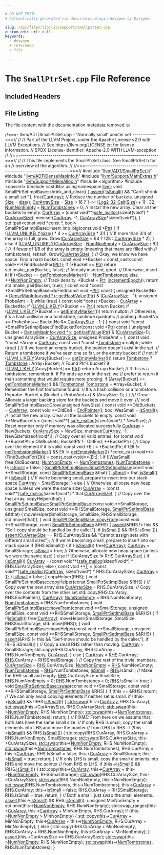 ```yaml
---

# DO NOT EDIT!
# Automatically generated via docusaurus-plugin-doxygen by Doxygen.

slug: /api/files/lib/lib/support/smallptrset-cpp
custom_edit_url: null
keywords:
  - doxygen
  - reference
  - file

---
```





# The `SmallPtrSet.cpp` File Reference

<DoxygenPage pluginConfig={pluginConfig}>



## Included Headers

<IncludesList>
<IncludesListItem
  filePath="llvm/ADT/SmallPtrSet.h"
  permalink="/docs/api/files/include/include/llvm/include/llvm/adt/smallptrset-h"
  isLocal="true" />
<IncludesListItem
  filePath="llvm/ADT/DenseMapInfo.h"
  permalink="/docs/api/files/include/include/llvm/include/llvm/adt/densemapinfo-h"
  isLocal="true" />
<IncludesListItem
  filePath="llvm/Support/MathExtras.h"
  permalink="/docs/api/files/include/include/llvm/include/llvm/support/mathextras-h"
  isLocal="true" />
<IncludesListItem
  filePath="llvm/Support/MemAlloc.h"
  permalink="/docs/api/files/include/include/llvm/include/llvm/support/memalloc-h"
  isLocal="true" />
<IncludesListItem
  filePath="algorithm"
  permalink=""
  isLocal="false" />
<IncludesListItem
  filePath="cassert"
  permalink=""
  isLocal="false" />
<IncludesListItem
  filePath="cstdlib"
  permalink=""
  isLocal="false" />
</IncludesList>


## File Listing

The file content with the documentation metadata removed is:

<ProgramListing>

<Link id="l00001" /><CodeLine lineNumber="1"><Highlight kind="comment">//===- llvm/ADT/SmallPtrSet.cpp - &#39;Normally small&#39; pointer set ------------===//</Highlight><Highlight kind="normal"></Highlight></CodeLine>
<Link id="l00002" /><CodeLine lineNumber="2"><Highlight kind="normal"></Highlight><Highlight kind="comment">//</Highlight><Highlight kind="normal"></Highlight></CodeLine>
<Link id="l00003" /><CodeLine lineNumber="3"><Highlight kind="normal"></Highlight><Highlight kind="comment">// Part of the LLVM Project, under the Apache License v2.0 with LLVM Exceptions.</Highlight><Highlight kind="normal"></Highlight></CodeLine>
<Link id="l00004" /><CodeLine lineNumber="4"><Highlight kind="normal"></Highlight><Highlight kind="comment">// See https://llvm.org/LICENSE.txt for license information.</Highlight><Highlight kind="normal"></Highlight></CodeLine>
<Link id="l00005" /><CodeLine lineNumber="5"><Highlight kind="normal"></Highlight><Highlight kind="comment">// SPDX-License-Identifier: Apache-2.0 WITH LLVM-exception</Highlight><Highlight kind="normal"></Highlight></CodeLine>
<Link id="l00006" /><CodeLine lineNumber="6"><Highlight kind="normal"></Highlight><Highlight kind="comment">//</Highlight><Highlight kind="normal"></Highlight></CodeLine>
<Link id="l00007" /><CodeLine lineNumber="7"><Highlight kind="normal"></Highlight><Highlight kind="comment">//===----------------------------------------------------------------------===//</Highlight><Highlight kind="normal"></Highlight></CodeLine>
<Link id="l00008" /><CodeLine lineNumber="8"><Highlight kind="normal"></Highlight><Highlight kind="comment">//</Highlight><Highlight kind="normal"></Highlight></CodeLine>
<Link id="l00009" /><CodeLine lineNumber="9"><Highlight kind="normal"></Highlight><Highlight kind="comment">// This file implements the SmallPtrSet class.  See SmallPtrSet.h for an</Highlight><Highlight kind="normal"></Highlight></CodeLine>
<Link id="l00010" /><CodeLine lineNumber="10"><Highlight kind="normal"></Highlight><Highlight kind="comment">// overview of the algorithm.</Highlight><Highlight kind="normal"></Highlight></CodeLine>
<Link id="l00011" /><CodeLine lineNumber="11"><Highlight kind="normal"></Highlight><Highlight kind="comment">//</Highlight><Highlight kind="normal"></Highlight></CodeLine>
<Link id="l00012" /><CodeLine lineNumber="12"><Highlight kind="normal"></Highlight><Highlight kind="comment">//===----------------------------------------------------------------------===//</Highlight><Highlight kind="normal"></Highlight></CodeLine>
<Link id="l00013" /><CodeLine lineNumber="13"><Highlight kind="normal"></Highlight></CodeLine>
<Link id="l00014" /><CodeLine lineNumber="14"><Highlight kind="normal"></Highlight><Highlight kind="preprocessor">#include &quot;<a href="/docs/api/files/include/include/llvm/include/llvm/adt/smallptrset-h">llvm/ADT/SmallPtrSet.h</a>&quot;</Highlight><Highlight kind="normal"></Highlight></CodeLine>
<Link id="l00015" /><CodeLine lineNumber="15"><Highlight kind="normal"></Highlight><Highlight kind="preprocessor">#include &quot;<a href="/docs/api/files/include/include/llvm/include/llvm/adt/densemapinfo-h">llvm/ADT/DenseMapInfo.h</a>&quot;</Highlight><Highlight kind="normal"></Highlight></CodeLine>
<Link id="l00016" /><CodeLine lineNumber="16"><Highlight kind="normal"></Highlight><Highlight kind="preprocessor">#include &quot;<a href="/docs/api/files/include/include/llvm/include/llvm/support/mathextras-h">llvm/Support/MathExtras.h</a>&quot;</Highlight><Highlight kind="normal"></Highlight></CodeLine>
<Link id="l00017" /><CodeLine lineNumber="17"><Highlight kind="normal"></Highlight><Highlight kind="preprocessor">#include &quot;<a href="/docs/api/files/include/include/llvm/include/llvm/support/memalloc-h">llvm/Support/MemAlloc.h</a>&quot;</Highlight><Highlight kind="normal"></Highlight></CodeLine>
<Link id="l00018" /><CodeLine lineNumber="18"><Highlight kind="normal"></Highlight><Highlight kind="preprocessor">#include &lt;algorithm&gt;</Highlight><Highlight kind="normal"></Highlight></CodeLine>
<Link id="l00019" /><CodeLine lineNumber="19"><Highlight kind="normal"></Highlight><Highlight kind="preprocessor">#include &lt;cassert&gt;</Highlight><Highlight kind="normal"></Highlight></CodeLine>
<Link id="l00020" /><CodeLine lineNumber="20"><Highlight kind="normal"></Highlight><Highlight kind="preprocessor">#include &lt;cstdlib&gt;</Highlight><Highlight kind="normal"></Highlight></CodeLine>
<Link id="l00021" /><CodeLine lineNumber="21"><Highlight kind="normal"></Highlight></CodeLine>
<Link id="l00022" /><CodeLine lineNumber="22"><Highlight kind="normal"></Highlight><Highlight kind="keyword">using namespace </Highlight><Highlight kind="normal"><a href="/docs/api/namespaces/llvm">llvm</a>;</Highlight></CodeLine>
<Link id="l00023" /><CodeLine lineNumber="23"><Highlight kind="normal"></Highlight></CodeLine>
<Link id="l00024" /><CodeLine lineNumber="24"><Highlight kind="normal"></Highlight><Highlight kind="keywordtype">void</Highlight><Highlight kind="normal"> SmallPtrSetImplBase::shrink&#95;and&#95;clear() &#123;</Highlight></CodeLine>
<Link id="l00025" /><CodeLine lineNumber="25"><Highlight kind="normal">  <a href="/docs/api/files/lib/lib/target/lib/target/amdgpu/silowercontrolflow-cpp/#a4868c5d81c5ccc98c47aeab6244346a0">assert</a>(!<a href="/docs/api/classes/llvm/smallptrsetimplbase/#a396c1256d759d4b6efb046f0daac6681">isSmall</a>() &amp;&amp; </Highlight><Highlight kind="stringliteral">&quot;Can&#39;t shrink a small set!&quot;</Highlight><Highlight kind="normal">);</Highlight></CodeLine>
<Link id="l00026" /><CodeLine lineNumber="26"><Highlight kind="normal">  free(<a href="/docs/api/classes/llvm/smallptrsetimplbase/#a43e0f9dd9c47e2486afab5adb2c7da2d">CurArray</a>);</Highlight></CodeLine>
<Link id="l00027" /><CodeLine lineNumber="27"><Highlight kind="normal"></Highlight></CodeLine>
<Link id="l00028" /><CodeLine lineNumber="28"><Highlight kind="normal">  </Highlight><Highlight kind="comment">// Reduce the number of buckets.</Highlight><Highlight kind="normal"></Highlight></CodeLine>
<Link id="l00029" /><CodeLine lineNumber="29"><Highlight kind="normal">  </Highlight><Highlight kind="keywordtype">unsigned</Highlight><Highlight kind="normal"> <a href="/docs/api/files/lib/lib/analysis/inlineorder-cpp/#a7ee6f0cb51c3b9056199e9a0001fe8c3a6f6cb72d544962fa333e2e34ce64f719">Size</a> = <a href="/docs/api/classes/llvm/smallptrsetimplbase/#a0e1c3175b0ac22fe3853651c28e1ecb8">size</a>();</Highlight></CodeLine>
<Link id="l00030" /><CodeLine lineNumber="30"><Highlight kind="normal">  <a href="/docs/api/classes/llvm/smallptrsetimplbase/#ab31ae9bbdfcfc42405d9fbf6e387809a">CurArraySize</a> = <a href="/docs/api/files/lib/lib/analysis/inlineorder-cpp/#a7ee6f0cb51c3b9056199e9a0001fe8c3a6f6cb72d544962fa333e2e34ce64f719">Size</a> &gt; 16 ? 1 &lt;&lt; (<a href="/docs/api/namespaces/llvm/#a058782b98991f0719657d9008d3df41b">Log2&#95;32&#95;Ceil</a>(<a href="/docs/api/files/lib/lib/analysis/inlineorder-cpp/#a7ee6f0cb51c3b9056199e9a0001fe8c3a6f6cb72d544962fa333e2e34ce64f719">Size</a>) + 1) : 32;</Highlight></CodeLine>
<Link id="l00031" /><CodeLine lineNumber="31"><Highlight kind="normal">  <a href="/docs/api/classes/llvm/smallptrsetimplbase/#a65b0f340170ee188ea926d0c87fc9782">NumNonEmpty</a> = <a href="/docs/api/classes/llvm/smallptrsetimplbase/#a23c031a76af4be5a065a291ac14b73b2">NumTombstones</a> = 0;</Highlight></CodeLine>
<Link id="l00032" /><CodeLine lineNumber="32"><Highlight kind="normal"></Highlight></CodeLine>
<Link id="l00033" /><CodeLine lineNumber="33"><Highlight kind="normal">  </Highlight><Highlight kind="comment">// Install the new array.  Clear all the buckets to empty.</Highlight><Highlight kind="normal"></Highlight></CodeLine>
<Link id="l00034" /><CodeLine lineNumber="34"><Highlight kind="normal">  <a href="/docs/api/classes/llvm/smallptrsetimplbase/#a43e0f9dd9c47e2486afab5adb2c7da2d">CurArray</a> = (</Highlight><Highlight kind="keyword">const</Highlight><Highlight kind="normal"> </Highlight><Highlight kind="keywordtype">void</Highlight><Highlight kind="normal">&#42;&#42;)<a href="/docs/api/namespaces/llvm/#a8bb931812d78f470d4ca775ac8b88e61">safe&#95;malloc</a>(</Highlight><Highlight kind="keyword">sizeof</Highlight><Highlight kind="normal">(</Highlight><Highlight kind="keywordtype">void</Highlight><Highlight kind="normal">&#42;) &#42; <a href="/docs/api/classes/llvm/smallptrsetimplbase/#ab31ae9bbdfcfc42405d9fbf6e387809a">CurArraySize</a>);</Highlight></CodeLine>
<Link id="l00035" /><CodeLine lineNumber="35"><Highlight kind="normal"></Highlight></CodeLine>
<Link id="l00036" /><CodeLine lineNumber="36"><Highlight kind="normal">  memset(<a href="/docs/api/classes/llvm/smallptrsetimplbase/#a43e0f9dd9c47e2486afab5adb2c7da2d">CurArray</a>, -1, <a href="/docs/api/classes/llvm/smallptrsetimplbase/#ab31ae9bbdfcfc42405d9fbf6e387809a">CurArraySize</a>&#42;</Highlight><Highlight kind="keyword">sizeof</Highlight><Highlight kind="normal">(</Highlight><Highlight kind="keywordtype">void</Highlight><Highlight kind="normal">&#42;));</Highlight></CodeLine>
<Link id="l00037" /><CodeLine lineNumber="37"><Highlight kind="normal">&#125;</Highlight></CodeLine>
<Link id="l00038" /><CodeLine lineNumber="38"><Highlight kind="normal"></Highlight></CodeLine>
<Link id="l00039" /><CodeLine lineNumber="39"><Highlight kind="normal">std::pair&lt;const void &#42;const &#42;, bool&gt;</Highlight></CodeLine>
<Link id="l00040" /><CodeLine lineNumber="40"><Highlight kind="normal">SmallPtrSetImplBase::insert&#95;imp&#95;big(</Highlight><Highlight kind="keyword">const</Highlight><Highlight kind="normal"> </Highlight><Highlight kind="keywordtype">void</Highlight><Highlight kind="normal"> &#42;<a href="/docs/api/files/lib/lib/analysis/targetlibraryinfo-cpp/#aca185e6d0e9f423dbb24440206454872a11dbf501abf829b3ab7049c2d3a8a053">Ptr</a>) &#123;</Highlight></CodeLine>
<Link id="l00041" /><CodeLine lineNumber="41"><Highlight kind="normal">  </Highlight><Highlight kind="keywordflow">if</Highlight><Highlight kind="normal"> (<a href="/docs/api/files/include/include/llvm/include/llvm/support/compiler-h/#a104cae72182bec0ab951e3faea6ce509">LLVM&#95;UNLIKELY</a>(<a href="/docs/api/classes/llvm/smallptrsetimplbase/#a0e1c3175b0ac22fe3853651c28e1ecb8">size</a>() &#42; 4 &gt;= <a href="/docs/api/classes/llvm/smallptrsetimplbase/#ab31ae9bbdfcfc42405d9fbf6e387809a">CurArraySize</a> &#42; 3)) &#123;</Highlight></CodeLine>
<Link id="l00042" /><CodeLine lineNumber="42"><Highlight kind="normal">    </Highlight><Highlight kind="comment">// If more than 3/4 of the array is full, grow.</Highlight><Highlight kind="normal"></Highlight></CodeLine>
<Link id="l00043" /><CodeLine lineNumber="43"><Highlight kind="normal">    Grow(<a href="/docs/api/classes/llvm/smallptrsetimplbase/#ab31ae9bbdfcfc42405d9fbf6e387809a">CurArraySize</a> &lt; 64 ? 128 : <a href="/docs/api/classes/llvm/smallptrsetimplbase/#ab31ae9bbdfcfc42405d9fbf6e387809a">CurArraySize</a> &#42; 2);</Highlight></CodeLine>
<Link id="l00044" /><CodeLine lineNumber="44"><Highlight kind="normal">  &#125; </Highlight><Highlight kind="keywordflow">else</Highlight><Highlight kind="normal"> </Highlight><Highlight kind="keywordflow">if</Highlight><Highlight kind="normal"> (<a href="/docs/api/files/include/include/llvm/include/llvm/support/compiler-h/#a104cae72182bec0ab951e3faea6ce509">LLVM&#95;UNLIKELY</a>(<a href="/docs/api/classes/llvm/smallptrsetimplbase/#ab31ae9bbdfcfc42405d9fbf6e387809a">CurArraySize</a> - <a href="/docs/api/classes/llvm/smallptrsetimplbase/#a65b0f340170ee188ea926d0c87fc9782">NumNonEmpty</a> &lt; <a href="/docs/api/classes/llvm/smallptrsetimplbase/#ab31ae9bbdfcfc42405d9fbf6e387809a">CurArraySize</a> / 8)) &#123;</Highlight></CodeLine>
<Link id="l00045" /><CodeLine lineNumber="45"><Highlight kind="normal">    </Highlight><Highlight kind="comment">// If fewer of 1/8 of the array is empty (meaning that many are filled with</Highlight><Highlight kind="normal"></Highlight></CodeLine>
<Link id="l00046" /><CodeLine lineNumber="46"><Highlight kind="normal">    </Highlight><Highlight kind="comment">// tombstones), rehash.</Highlight><Highlight kind="normal"></Highlight></CodeLine>
<Link id="l00047" /><CodeLine lineNumber="47"><Highlight kind="normal">    Grow(<a href="/docs/api/classes/llvm/smallptrsetimplbase/#ab31ae9bbdfcfc42405d9fbf6e387809a">CurArraySize</a>);</Highlight></CodeLine>
<Link id="l00048" /><CodeLine lineNumber="48"><Highlight kind="normal">  &#125;</Highlight></CodeLine>
<Link id="l00049" /><CodeLine lineNumber="49"><Highlight kind="normal"></Highlight></CodeLine>
<Link id="l00050" /><CodeLine lineNumber="50"><Highlight kind="normal">  </Highlight><Highlight kind="comment">// Okay, we know we have space.  Find a hash bucket.</Highlight><Highlight kind="normal"></Highlight></CodeLine>
<Link id="l00051" /><CodeLine lineNumber="51"><Highlight kind="normal">  </Highlight><Highlight kind="keyword">const</Highlight><Highlight kind="normal"> </Highlight><Highlight kind="keywordtype">void</Highlight><Highlight kind="normal"> &#42;&#42;Bucket = </Highlight><Highlight kind="keyword">const&#95;cast&lt;</Highlight><Highlight kind="keyword">const </Highlight><Highlight kind="keywordtype">void</Highlight><Highlight kind="normal">&#42;&#42;</Highlight><Highlight kind="keyword">&gt;</Highlight><Highlight kind="normal">(FindBucketFor(<a href="/docs/api/files/lib/lib/analysis/targetlibraryinfo-cpp/#aca185e6d0e9f423dbb24440206454872a11dbf501abf829b3ab7049c2d3a8a053">Ptr</a>));</Highlight></CodeLine>
<Link id="l00052" /><CodeLine lineNumber="52"><Highlight kind="normal">  </Highlight><Highlight kind="keywordflow">if</Highlight><Highlight kind="normal"> (&#42;Bucket == <a href="/docs/api/files/lib/lib/analysis/targetlibraryinfo-cpp/#aca185e6d0e9f423dbb24440206454872a11dbf501abf829b3ab7049c2d3a8a053">Ptr</a>)</Highlight></CodeLine>
<Link id="l00053" /><CodeLine lineNumber="53"><Highlight kind="normal">    </Highlight><Highlight kind="keywordflow">return</Highlight><Highlight kind="normal"> std::make&#95;pair(Bucket, </Highlight><Highlight kind="keyword">false</Highlight><Highlight kind="normal">); </Highlight><Highlight kind="comment">// Already inserted, good.</Highlight><Highlight kind="normal"></Highlight></CodeLine>
<Link id="l00054" /><CodeLine lineNumber="54"><Highlight kind="normal"></Highlight></CodeLine>
<Link id="l00055" /><CodeLine lineNumber="55"><Highlight kind="normal">  </Highlight><Highlight kind="comment">// Otherwise, insert it!</Highlight><Highlight kind="normal"></Highlight></CodeLine>
<Link id="l00056" /><CodeLine lineNumber="56"><Highlight kind="normal">  </Highlight><Highlight kind="keywordflow">if</Highlight><Highlight kind="normal"> (&#42;Bucket == <a href="/docs/api/classes/llvm/smallptrsetimplbase/#aedf627132cbe863a96f114a47812a3e5">getTombstoneMarker</a>())</Highlight></CodeLine>
<Link id="l00057" /><CodeLine lineNumber="57"><Highlight kind="normal">    --<a href="/docs/api/classes/llvm/smallptrsetimplbase/#a23c031a76af4be5a065a291ac14b73b2">NumTombstones</a>;</Highlight></CodeLine>
<Link id="l00058" /><CodeLine lineNumber="58"><Highlight kind="normal">  </Highlight><Highlight kind="keywordflow">else</Highlight><Highlight kind="normal"></Highlight></CodeLine>
<Link id="l00059" /><CodeLine lineNumber="59"><Highlight kind="normal">    ++<a href="/docs/api/classes/llvm/smallptrsetimplbase/#a65b0f340170ee188ea926d0c87fc9782">NumNonEmpty</a>; </Highlight><Highlight kind="comment">// Track density.</Highlight><Highlight kind="normal"></Highlight></CodeLine>
<Link id="l00060" /><CodeLine lineNumber="60"><Highlight kind="normal">  &#42;Bucket = <a href="/docs/api/files/lib/lib/analysis/targetlibraryinfo-cpp/#aca185e6d0e9f423dbb24440206454872a11dbf501abf829b3ab7049c2d3a8a053">Ptr</a>;</Highlight></CodeLine>
<Link id="l00061" /><CodeLine lineNumber="61"><Highlight kind="normal">  <a href="/docs/api/classes/llvm/debugepochbase/#a3306b71b16fedc2aeb793fec9bb9c30d">incrementEpoch</a>();</Highlight></CodeLine>
<Link id="l00062" /><CodeLine lineNumber="62"><Highlight kind="normal">  </Highlight><Highlight kind="keywordflow">return</Highlight><Highlight kind="normal"> std::make&#95;pair(Bucket, </Highlight><Highlight kind="keyword">true</Highlight><Highlight kind="normal">);</Highlight></CodeLine>
<Link id="l00063" /><CodeLine lineNumber="63"><Highlight kind="normal">&#125;</Highlight></CodeLine>
<Link id="l00064" /><CodeLine lineNumber="64"><Highlight kind="normal"></Highlight></CodeLine>
<Link id="l00065" /><CodeLine lineNumber="65"><Highlight kind="normal"></Highlight><Highlight kind="keyword">const</Highlight><Highlight kind="normal"> </Highlight><Highlight kind="keywordtype">void</Highlight><Highlight kind="normal"> &#42;</Highlight><Highlight kind="keyword">const</Highlight><Highlight kind="normal"> &#42;SmallPtrSetImplBase::doFind(</Highlight><Highlight kind="keyword">const</Highlight><Highlight kind="normal"> </Highlight><Highlight kind="keywordtype">void</Highlight><Highlight kind="normal"> &#42;<a href="/docs/api/files/lib/lib/analysis/targetlibraryinfo-cpp/#aca185e6d0e9f423dbb24440206454872a11dbf501abf829b3ab7049c2d3a8a053">Ptr</a>)</Highlight><Highlight kind="keyword"> const </Highlight><Highlight kind="normal">&#123;</Highlight></CodeLine>
<Link id="l00066" /><CodeLine lineNumber="66"><Highlight kind="normal">  </Highlight><Highlight kind="keywordtype">unsigned</Highlight><Highlight kind="normal"> BucketNo =</Highlight></CodeLine>
<Link id="l00067" /><CodeLine lineNumber="67"><Highlight kind="normal">      <a href="/docs/api/structs/anonymous-namespace-gvnsink-cpp-/densemapinfo/#a86544e5fd2336905e43348d2fd546094">DenseMapInfo&lt;void &#42;&gt;::getHashValue</a>(<a href="/docs/api/files/lib/lib/analysis/targetlibraryinfo-cpp/#aca185e6d0e9f423dbb24440206454872a11dbf501abf829b3ab7049c2d3a8a053">Ptr</a>) &amp; (<a href="/docs/api/classes/llvm/smallptrsetimplbase/#ab31ae9bbdfcfc42405d9fbf6e387809a">CurArraySize</a> - 1);</Highlight></CodeLine>
<Link id="l00068" /><CodeLine lineNumber="68"><Highlight kind="normal">  </Highlight><Highlight kind="keywordtype">unsigned</Highlight><Highlight kind="normal"> ProbeAmt = 1;</Highlight></CodeLine>
<Link id="l00069" /><CodeLine lineNumber="69"><Highlight kind="normal">  </Highlight><Highlight kind="keywordflow">while</Highlight><Highlight kind="normal"> (</Highlight><Highlight kind="keyword">true</Highlight><Highlight kind="normal">) &#123;</Highlight></CodeLine>
<Link id="l00070" /><CodeLine lineNumber="70"><Highlight kind="normal">    </Highlight><Highlight kind="keyword">const</Highlight><Highlight kind="normal"> </Highlight><Highlight kind="keywordtype">void</Highlight><Highlight kind="normal"> &#42;</Highlight><Highlight kind="keyword">const</Highlight><Highlight kind="normal"> &#42;Bucket = <a href="/docs/api/classes/llvm/smallptrsetimplbase/#a43e0f9dd9c47e2486afab5adb2c7da2d">CurArray</a> + BucketNo;</Highlight></CodeLine>
<Link id="l00071" /><CodeLine lineNumber="71" lineLink="/docs/api/classes/llvm/smallptrsetimpl/#a335082ad7e7cc1db7429db0bd172f65e"><Highlight kind="normal">    </Highlight><Highlight kind="keywordflow">if</Highlight><Highlight kind="normal"> (<a href="/docs/api/files/include/include/llvm/include/llvm/support/compiler-h/#ae5b35beb6f127e5f47269e9124b886fb">LLVM&#95;LIKELY</a>(&#42;Bucket == <a href="/docs/api/files/lib/lib/analysis/targetlibraryinfo-cpp/#aca185e6d0e9f423dbb24440206454872a11dbf501abf829b3ab7049c2d3a8a053">Ptr</a>))</Highlight></CodeLine>
<Link id="l00072" /><CodeLine lineNumber="72"><Highlight kind="normal">      </Highlight><Highlight kind="keywordflow">return</Highlight><Highlight kind="normal"> Bucket;</Highlight></CodeLine>
<Link id="l00073" /><CodeLine lineNumber="73" lineLink="/docs/api/classes/llvm/smallptrsetimpl/#ac796ee934899c90a56aa0f64c1264729"><Highlight kind="normal">    </Highlight><Highlight kind="keywordflow">if</Highlight><Highlight kind="normal"> (<a href="/docs/api/files/include/include/llvm/include/llvm/support/compiler-h/#ae5b35beb6f127e5f47269e9124b886fb">LLVM&#95;LIKELY</a>(&#42;Bucket == <a href="/docs/api/classes/llvm/smallptrsetimplbase/#ae4ada71d1c6574802fc0a9b1d90f1e87">getEmptyMarker</a>()))</Highlight></CodeLine>
<Link id="l00074" /><CodeLine lineNumber="74"><Highlight kind="normal">      </Highlight><Highlight kind="keywordflow">return</Highlight><Highlight kind="normal"> </Highlight><Highlight kind="keyword">nullptr</Highlight><Highlight kind="normal">;</Highlight></CodeLine>
<Link id="l00075" /><CodeLine lineNumber="75"><Highlight kind="normal"></Highlight></CodeLine>
<Link id="l00076" /><CodeLine lineNumber="76"><Highlight kind="normal">    </Highlight><Highlight kind="comment">// Otherwise, it&#39;s a hash collision or a tombstone, continue quadratic</Highlight><Highlight kind="normal"></Highlight></CodeLine>
<Link id="l00077" /><CodeLine lineNumber="77"><Highlight kind="normal">    </Highlight><Highlight kind="comment">// probing.</Highlight><Highlight kind="normal"></Highlight></CodeLine>
<Link id="l00078" /><CodeLine lineNumber="78"><Highlight kind="normal">    BucketNo += ProbeAmt++;</Highlight></CodeLine>
<Link id="l00079" /><CodeLine lineNumber="79"><Highlight kind="normal">    BucketNo &amp;= <a href="/docs/api/classes/llvm/smallptrsetimplbase/#ab31ae9bbdfcfc42405d9fbf6e387809a">CurArraySize</a> - 1;</Highlight></CodeLine>
<Link id="l00080" /><CodeLine lineNumber="80"><Highlight kind="normal">  &#125;</Highlight></CodeLine>
<Link id="l00081" /><CodeLine lineNumber="81"><Highlight kind="normal">&#125;</Highlight></CodeLine>
<Link id="l00082" /><CodeLine lineNumber="82"><Highlight kind="normal"></Highlight></CodeLine>
<Link id="l00083" /><CodeLine lineNumber="83"><Highlight kind="normal"></Highlight><Highlight kind="keyword">const</Highlight><Highlight kind="normal"> </Highlight><Highlight kind="keywordtype">void</Highlight><Highlight kind="normal"> &#42;</Highlight><Highlight kind="keyword">const</Highlight><Highlight kind="normal"> &#42;SmallPtrSetImplBase::FindBucketFor(</Highlight><Highlight kind="keyword">const</Highlight><Highlight kind="normal"> </Highlight><Highlight kind="keywordtype">void</Highlight><Highlight kind="normal"> &#42;<a href="/docs/api/files/lib/lib/analysis/targetlibraryinfo-cpp/#aca185e6d0e9f423dbb24440206454872a11dbf501abf829b3ab7049c2d3a8a053">Ptr</a>)</Highlight><Highlight kind="keyword"> const </Highlight><Highlight kind="normal">&#123;</Highlight></CodeLine>
<Link id="l00084" /><CodeLine lineNumber="84"><Highlight kind="normal">  </Highlight><Highlight kind="keywordtype">unsigned</Highlight><Highlight kind="normal"> Bucket = <a href="/docs/api/structs/anonymous-namespace-gvnsink-cpp-/densemapinfo/#a86544e5fd2336905e43348d2fd546094">DenseMapInfo&lt;void &#42;&gt;::getHashValue</a>(<a href="/docs/api/files/lib/lib/analysis/targetlibraryinfo-cpp/#aca185e6d0e9f423dbb24440206454872a11dbf501abf829b3ab7049c2d3a8a053">Ptr</a>) &amp; (<a href="/docs/api/classes/llvm/smallptrsetimplbase/#ab31ae9bbdfcfc42405d9fbf6e387809a">CurArraySize</a>-1);</Highlight></CodeLine>
<Link id="l00085" /><CodeLine lineNumber="85"><Highlight kind="normal">  </Highlight><Highlight kind="keywordtype">unsigned</Highlight><Highlight kind="normal"> ArraySize = <a href="/docs/api/classes/llvm/smallptrsetimplbase/#ab31ae9bbdfcfc42405d9fbf6e387809a">CurArraySize</a>;</Highlight></CodeLine>
<Link id="l00086" /><CodeLine lineNumber="86"><Highlight kind="normal">  </Highlight><Highlight kind="keywordtype">unsigned</Highlight><Highlight kind="normal"> ProbeAmt = 1;</Highlight></CodeLine>
<Link id="l00087" /><CodeLine lineNumber="87"><Highlight kind="normal">  </Highlight><Highlight kind="keyword">const</Highlight><Highlight kind="normal"> </Highlight><Highlight kind="keywordtype">void</Highlight><Highlight kind="normal"> &#42;</Highlight><Highlight kind="keyword">const</Highlight><Highlight kind="normal"> &#42;Array = <a href="/docs/api/classes/llvm/smallptrsetimplbase/#a43e0f9dd9c47e2486afab5adb2c7da2d">CurArray</a>;</Highlight></CodeLine>
<Link id="l00088" /><CodeLine lineNumber="88"><Highlight kind="normal">  </Highlight><Highlight kind="keyword">const</Highlight><Highlight kind="normal"> </Highlight><Highlight kind="keywordtype">void</Highlight><Highlight kind="normal"> &#42;</Highlight><Highlight kind="keyword">const</Highlight><Highlight kind="normal"> &#42;<a href="/docs/api/files/lib/lib/debuginfo/lib/debuginfo/codeview/typehashing-cpp/#a58762abf82ba4b9f2f46d3b89070d6c1">Tombstone</a> = </Highlight><Highlight kind="keyword">nullptr</Highlight><Highlight kind="normal">;</Highlight></CodeLine>
<Link id="l00089" /><CodeLine lineNumber="89"><Highlight kind="normal">  </Highlight><Highlight kind="keywordflow">while</Highlight><Highlight kind="normal"> (</Highlight><Highlight kind="keyword">true</Highlight><Highlight kind="normal">) &#123;</Highlight></CodeLine>
<Link id="l00090" /><CodeLine lineNumber="90"><Highlight kind="normal">    </Highlight><Highlight kind="comment">// If we found an empty bucket, the pointer doesn&#39;t exist in the set.</Highlight><Highlight kind="normal"></Highlight></CodeLine>
<Link id="l00091" /><CodeLine lineNumber="91"><Highlight kind="normal">    </Highlight><Highlight kind="comment">// Return a tombstone if we&#39;ve seen one so far, or the empty bucket if</Highlight><Highlight kind="normal"></Highlight></CodeLine>
<Link id="l00092" /><CodeLine lineNumber="92"><Highlight kind="normal">    </Highlight><Highlight kind="comment">// not.</Highlight><Highlight kind="normal"></Highlight></CodeLine>
<Link id="l00093" /><CodeLine lineNumber="93"><Highlight kind="normal">    </Highlight><Highlight kind="keywordflow">if</Highlight><Highlight kind="normal"> (<a href="/docs/api/files/include/include/llvm/include/llvm/support/compiler-h/#ae5b35beb6f127e5f47269e9124b886fb">LLVM&#95;LIKELY</a>(Array&#91;Bucket&#93; == <a href="/docs/api/classes/llvm/smallptrsetimplbase/#ae4ada71d1c6574802fc0a9b1d90f1e87">getEmptyMarker</a>()))</Highlight></CodeLine>
<Link id="l00094" /><CodeLine lineNumber="94"><Highlight kind="normal">      </Highlight><Highlight kind="keywordflow">return</Highlight><Highlight kind="normal"> <a href="/docs/api/files/lib/lib/debuginfo/lib/debuginfo/codeview/typehashing-cpp/#a58762abf82ba4b9f2f46d3b89070d6c1">Tombstone</a> ? <a href="/docs/api/files/lib/lib/debuginfo/lib/debuginfo/codeview/typehashing-cpp/#a58762abf82ba4b9f2f46d3b89070d6c1">Tombstone</a> : Array+Bucket;</Highlight></CodeLine>
<Link id="l00095" /><CodeLine lineNumber="95"><Highlight kind="normal"></Highlight></CodeLine>
<Link id="l00096" /><CodeLine lineNumber="96"><Highlight kind="normal">    </Highlight><Highlight kind="comment">// Found Ptr&#39;s bucket?</Highlight><Highlight kind="normal"></Highlight></CodeLine>
<Link id="l00097" /><CodeLine lineNumber="97"><Highlight kind="normal">    </Highlight><Highlight kind="keywordflow">if</Highlight><Highlight kind="normal"> (<a href="/docs/api/files/include/include/llvm/include/llvm/support/compiler-h/#ae5b35beb6f127e5f47269e9124b886fb">LLVM&#95;LIKELY</a>(Array&#91;Bucket&#93; == <a href="/docs/api/files/lib/lib/analysis/targetlibraryinfo-cpp/#aca185e6d0e9f423dbb24440206454872a11dbf501abf829b3ab7049c2d3a8a053">Ptr</a>))</Highlight></CodeLine>
<Link id="l00098" /><CodeLine lineNumber="98"><Highlight kind="normal">      </Highlight><Highlight kind="keywordflow">return</Highlight><Highlight kind="normal"> Array+Bucket;</Highlight></CodeLine>
<Link id="l00099" /><CodeLine lineNumber="99"><Highlight kind="normal"></Highlight></CodeLine>
<Link id="l00100" /><CodeLine lineNumber="100"><Highlight kind="normal">    </Highlight><Highlight kind="comment">// If this is a tombstone, remember it.  If Ptr ends up not in the set, we</Highlight><Highlight kind="normal"></Highlight></CodeLine>
<Link id="l00101" /><CodeLine lineNumber="101"><Highlight kind="normal">    </Highlight><Highlight kind="comment">// prefer to return it than something that would require more probing.</Highlight><Highlight kind="normal"></Highlight></CodeLine>
<Link id="l00102" /><CodeLine lineNumber="102"><Highlight kind="normal">    </Highlight><Highlight kind="keywordflow">if</Highlight><Highlight kind="normal"> (Array&#91;Bucket&#93; == <a href="/docs/api/classes/llvm/smallptrsetimplbase/#aedf627132cbe863a96f114a47812a3e5">getTombstoneMarker</a>() &amp;&amp; !<a href="/docs/api/files/lib/lib/debuginfo/lib/debuginfo/codeview/typehashing-cpp/#a58762abf82ba4b9f2f46d3b89070d6c1">Tombstone</a>)</Highlight></CodeLine>
<Link id="l00103" /><CodeLine lineNumber="103"><Highlight kind="normal">      <a href="/docs/api/files/lib/lib/debuginfo/lib/debuginfo/codeview/typehashing-cpp/#a58762abf82ba4b9f2f46d3b89070d6c1">Tombstone</a> = Array+Bucket;  </Highlight><Highlight kind="comment">// Remember the first tombstone found.</Highlight><Highlight kind="normal"></Highlight></CodeLine>
<Link id="l00104" /><CodeLine lineNumber="104"><Highlight kind="normal"></Highlight></CodeLine>
<Link id="l00105" /><CodeLine lineNumber="105"><Highlight kind="normal">    </Highlight><Highlight kind="comment">// It&#39;s a hash collision or a tombstone. Reprobe.</Highlight><Highlight kind="normal"></Highlight></CodeLine>
<Link id="l00106" /><CodeLine lineNumber="106"><Highlight kind="normal">    Bucket = (Bucket + ProbeAmt++) &amp; (ArraySize-1);</Highlight></CodeLine>
<Link id="l00107" /><CodeLine lineNumber="107"><Highlight kind="normal">  &#125;</Highlight></CodeLine>
<Link id="l00108" /><CodeLine lineNumber="108"><Highlight kind="normal">&#125;</Highlight></CodeLine>
<Link id="l00109" /><CodeLine lineNumber="109"><Highlight kind="normal"></Highlight><Highlight kind="comment"></Highlight></CodeLine>
<Link id="l00110" /><CodeLine lineNumber="110"><Highlight kind="comment">/// Grow - Allocate a larger backing store for the buckets and move it over.</Highlight></CodeLine>
<Link id="l00111" /><CodeLine lineNumber="111"><Highlight kind="comment">///</Highlight><Highlight kind="normal"></Highlight></CodeLine>
<Link id="l00112" /><CodeLine lineNumber="112"><Highlight kind="normal"></Highlight><Highlight kind="keywordtype">void</Highlight><Highlight kind="normal"> SmallPtrSetImplBase::Grow(</Highlight><Highlight kind="keywordtype">unsigned</Highlight><Highlight kind="normal"> NewSize) &#123;</Highlight></CodeLine>
<Link id="l00113" /><CodeLine lineNumber="113"><Highlight kind="normal">  </Highlight><Highlight kind="keyword">const</Highlight><Highlight kind="normal"> </Highlight><Highlight kind="keywordtype">void</Highlight><Highlight kind="normal"> &#42;&#42;OldBuckets = <a href="/docs/api/classes/llvm/smallptrsetimplbase/#a43e0f9dd9c47e2486afab5adb2c7da2d">CurArray</a>;</Highlight></CodeLine>
<Link id="l00114" /><CodeLine lineNumber="114"><Highlight kind="normal">  </Highlight><Highlight kind="keyword">const</Highlight><Highlight kind="normal"> </Highlight><Highlight kind="keywordtype">void</Highlight><Highlight kind="normal"> &#42;&#42;OldEnd = <a href="/docs/api/classes/llvm/smallptrsetimplbase/#abc22669a422dec520955f323bc1adfd7">EndPointer</a>();</Highlight></CodeLine>
<Link id="l00115" /><CodeLine lineNumber="115"><Highlight kind="normal">  </Highlight><Highlight kind="keywordtype">bool</Highlight><Highlight kind="normal"> WasSmall = <a href="/docs/api/classes/llvm/smallptrsetimplbase/#a396c1256d759d4b6efb046f0daac6681">isSmall</a>();</Highlight></CodeLine>
<Link id="l00116" /><CodeLine lineNumber="116"><Highlight kind="normal"></Highlight></CodeLine>
<Link id="l00117" /><CodeLine lineNumber="117"><Highlight kind="normal">  </Highlight><Highlight kind="comment">// Install the new array.  Clear all the buckets to empty.</Highlight><Highlight kind="normal"></Highlight></CodeLine>
<Link id="l00118" /><CodeLine lineNumber="118"><Highlight kind="normal">  </Highlight><Highlight kind="keyword">const</Highlight><Highlight kind="normal"> </Highlight><Highlight kind="keywordtype">void</Highlight><Highlight kind="normal"> &#42;&#42;NewBuckets = (</Highlight><Highlight kind="keyword">const</Highlight><Highlight kind="normal"> </Highlight><Highlight kind="keywordtype">void</Highlight><Highlight kind="normal">&#42;&#42;) <a href="/docs/api/namespaces/llvm/#a8bb931812d78f470d4ca775ac8b88e61">safe&#95;malloc</a>(</Highlight><Highlight kind="keyword">sizeof</Highlight><Highlight kind="normal">(</Highlight><Highlight kind="keywordtype">void</Highlight><Highlight kind="normal">&#42;) &#42; NewSize);</Highlight></CodeLine>
<Link id="l00119" /><CodeLine lineNumber="119"><Highlight kind="normal"></Highlight></CodeLine>
<Link id="l00120" /><CodeLine lineNumber="120"><Highlight kind="normal">  </Highlight><Highlight kind="comment">// Reset member only if memory was allocated successfully</Highlight><Highlight kind="normal"></Highlight></CodeLine>
<Link id="l00121" /><CodeLine lineNumber="121"><Highlight kind="normal">  <a href="/docs/api/classes/llvm/smallptrsetimplbase/#a43e0f9dd9c47e2486afab5adb2c7da2d">CurArray</a> = NewBuckets;</Highlight></CodeLine>
<Link id="l00122" /><CodeLine lineNumber="122"><Highlight kind="normal">  <a href="/docs/api/classes/llvm/smallptrsetimplbase/#ab31ae9bbdfcfc42405d9fbf6e387809a">CurArraySize</a> = NewSize;</Highlight></CodeLine>
<Link id="l00123" /><CodeLine lineNumber="123"><Highlight kind="normal">  memset(<a href="/docs/api/classes/llvm/smallptrsetimplbase/#a43e0f9dd9c47e2486afab5adb2c7da2d">CurArray</a>, -1, NewSize&#42;</Highlight><Highlight kind="keyword">sizeof</Highlight><Highlight kind="normal">(</Highlight><Highlight kind="keywordtype">void</Highlight><Highlight kind="normal">&#42;));</Highlight></CodeLine>
<Link id="l00124" /><CodeLine lineNumber="124"><Highlight kind="normal"></Highlight></CodeLine>
<Link id="l00125" /><CodeLine lineNumber="125"><Highlight kind="normal">  </Highlight><Highlight kind="comment">// Copy over all valid entries.</Highlight><Highlight kind="normal"></Highlight></CodeLine>
<Link id="l00126" /><CodeLine lineNumber="126"><Highlight kind="normal">  </Highlight><Highlight kind="keywordflow">for</Highlight><Highlight kind="normal"> (</Highlight><Highlight kind="keyword">const</Highlight><Highlight kind="normal"> </Highlight><Highlight kind="keywordtype">void</Highlight><Highlight kind="normal"> &#42;&#42;BucketPtr = OldBuckets; BucketPtr != OldEnd; ++BucketPtr) &#123;</Highlight></CodeLine>
<Link id="l00127" /><CodeLine lineNumber="127"><Highlight kind="normal">    </Highlight><Highlight kind="comment">// Copy over the element if it is valid.</Highlight><Highlight kind="normal"></Highlight></CodeLine>
<Link id="l00128" /><CodeLine lineNumber="128"><Highlight kind="normal">    </Highlight><Highlight kind="keyword">const</Highlight><Highlight kind="normal"> </Highlight><Highlight kind="keywordtype">void</Highlight><Highlight kind="normal"> &#42;Elt = &#42;BucketPtr;</Highlight></CodeLine>
<Link id="l00129" /><CodeLine lineNumber="129"><Highlight kind="normal">    </Highlight><Highlight kind="keywordflow">if</Highlight><Highlight kind="normal"> (Elt != <a href="/docs/api/classes/llvm/smallptrsetimplbase/#aedf627132cbe863a96f114a47812a3e5">getTombstoneMarker</a>() &amp;&amp; Elt != <a href="/docs/api/classes/llvm/smallptrsetimplbase/#ae4ada71d1c6574802fc0a9b1d90f1e87">getEmptyMarker</a>())</Highlight></CodeLine>
<Link id="l00130" /><CodeLine lineNumber="130"><Highlight kind="normal">      &#42;</Highlight><Highlight kind="keyword">const&#95;cast&lt;</Highlight><Highlight kind="keywordtype">void</Highlight><Highlight kind="normal">&#42;&#42;</Highlight><Highlight kind="keyword">&gt;</Highlight><Highlight kind="normal">(FindBucketFor(Elt)) = </Highlight><Highlight kind="keyword">const&#95;cast&lt;</Highlight><Highlight kind="keywordtype">void</Highlight><Highlight kind="normal">&#42;</Highlight><Highlight kind="keyword">&gt;</Highlight><Highlight kind="normal">(Elt);</Highlight></CodeLine>
<Link id="l00131" /><CodeLine lineNumber="131"><Highlight kind="normal">  &#125;</Highlight></CodeLine>
<Link id="l00132" /><CodeLine lineNumber="132"><Highlight kind="normal"></Highlight></CodeLine>
<Link id="l00133" /><CodeLine lineNumber="133"><Highlight kind="normal">  </Highlight><Highlight kind="keywordflow">if</Highlight><Highlight kind="normal"> (!WasSmall)</Highlight></CodeLine>
<Link id="l00134" /><CodeLine lineNumber="134"><Highlight kind="normal">    free(OldBuckets);</Highlight></CodeLine>
<Link id="l00135" /><CodeLine lineNumber="135"><Highlight kind="normal">  <a href="/docs/api/classes/llvm/smallptrsetimplbase/#a65b0f340170ee188ea926d0c87fc9782">NumNonEmpty</a> -= <a href="/docs/api/classes/llvm/smallptrsetimplbase/#a23c031a76af4be5a065a291ac14b73b2">NumTombstones</a>;</Highlight></CodeLine>
<Link id="l00136" /><CodeLine lineNumber="136"><Highlight kind="normal">  <a href="/docs/api/classes/llvm/smallptrsetimplbase/#a23c031a76af4be5a065a291ac14b73b2">NumTombstones</a> = 0;</Highlight></CodeLine>
<Link id="l00137" /><CodeLine lineNumber="137"><Highlight kind="normal">  <a href="/docs/api/classes/llvm/smallptrsetimplbase/#a4d7da4a7cf8bc2655b1642fc7a37e6f2">IsSmall</a> = </Highlight><Highlight kind="keyword">false</Highlight><Highlight kind="normal">;</Highlight></CodeLine>
<Link id="l00138" /><CodeLine lineNumber="138"><Highlight kind="normal">&#125;</Highlight></CodeLine>
<Link id="l00139" /><CodeLine lineNumber="139"><Highlight kind="normal"></Highlight></CodeLine>
<Link id="l00140" /><CodeLine lineNumber="140" lineLink="/docs/api/classes/llvm/smallptrsetimplbase/#a335082ad7e7cc1db7429db0bd172f65e"><Highlight kind="normal"><a href="/docs/api/classes/llvm/smallptrsetimplbase/#a335082ad7e7cc1db7429db0bd172f65e">SmallPtrSetImplBase::SmallPtrSetImplBase</a>(</Highlight><Highlight kind="keyword">const</Highlight><Highlight kind="normal"> </Highlight><Highlight kind="keywordtype">void</Highlight><Highlight kind="normal"> &#42;&#42;SmallStorage,</Highlight></CodeLine>
<Link id="l00141" /><CodeLine lineNumber="141"><Highlight kind="normal">                                         </Highlight><Highlight kind="keyword">const</Highlight><Highlight kind="normal"> <a href="/docs/api/classes/llvm/smallptrsetimplbase/#a335082ad7e7cc1db7429db0bd172f65e">SmallPtrSetImplBase</a> &amp;that) &#123;</Highlight></CodeLine>
<Link id="l00142" /><CodeLine lineNumber="142"><Highlight kind="normal">  <a href="/docs/api/classes/llvm/smallptrsetimplbase/#a4d7da4a7cf8bc2655b1642fc7a37e6f2">IsSmall</a> = that.<a href="/docs/api/classes/llvm/smallptrsetimplbase/#a396c1256d759d4b6efb046f0daac6681">isSmall</a>();</Highlight></CodeLine>
<Link id="l00143" /><CodeLine lineNumber="143"><Highlight kind="normal">  </Highlight><Highlight kind="keywordflow">if</Highlight><Highlight kind="normal"> (<a href="/docs/api/classes/llvm/smallptrsetimplbase/#a4d7da4a7cf8bc2655b1642fc7a37e6f2">IsSmall</a>) &#123;</Highlight></CodeLine>
<Link id="l00144" /><CodeLine lineNumber="144"><Highlight kind="normal">    </Highlight><Highlight kind="comment">// If we&#39;re becoming small, prepare to insert into our stack space</Highlight><Highlight kind="normal"></Highlight></CodeLine>
<Link id="l00145" /><CodeLine lineNumber="145"><Highlight kind="normal">    <a href="/docs/api/classes/llvm/smallptrsetimplbase/#a43e0f9dd9c47e2486afab5adb2c7da2d">CurArray</a> = SmallStorage;</Highlight></CodeLine>
<Link id="l00146" /><CodeLine lineNumber="146"><Highlight kind="normal">  &#125; </Highlight><Highlight kind="keywordflow">else</Highlight><Highlight kind="normal"> &#123;</Highlight></CodeLine>
<Link id="l00147" /><CodeLine lineNumber="147"><Highlight kind="normal">    </Highlight><Highlight kind="comment">// Otherwise, allocate new heap space (unless we were the same size)</Highlight><Highlight kind="normal"></Highlight></CodeLine>
<Link id="l00148" /><CodeLine lineNumber="148"><Highlight kind="normal">    <a href="/docs/api/classes/llvm/smallptrsetimplbase/#a43e0f9dd9c47e2486afab5adb2c7da2d">CurArray</a> = (</Highlight><Highlight kind="keyword">const</Highlight><Highlight kind="normal"> </Highlight><Highlight kind="keywordtype">void</Highlight><Highlight kind="normal">&#42;&#42;)<a href="/docs/api/namespaces/llvm/#a8bb931812d78f470d4ca775ac8b88e61">safe&#95;malloc</a>(</Highlight><Highlight kind="keyword">sizeof</Highlight><Highlight kind="normal">(</Highlight><Highlight kind="keywordtype">void</Highlight><Highlight kind="normal">&#42;) &#42; that.<a href="/docs/api/classes/llvm/smallptrsetimplbase/#ab31ae9bbdfcfc42405d9fbf6e387809a">CurArraySize</a>);</Highlight></CodeLine>
<Link id="l00149" /><CodeLine lineNumber="149"><Highlight kind="normal">  &#125;</Highlight></CodeLine>
<Link id="l00150" /><CodeLine lineNumber="150"><Highlight kind="normal"></Highlight></CodeLine>
<Link id="l00151" /><CodeLine lineNumber="151"><Highlight kind="normal">  </Highlight><Highlight kind="comment">// Copy over the that array.</Highlight><Highlight kind="normal"></Highlight></CodeLine>
<Link id="l00152" /><CodeLine lineNumber="152"><Highlight kind="normal">  copyHelper(that);</Highlight></CodeLine>
<Link id="l00153" /><CodeLine lineNumber="153"><Highlight kind="normal">&#125;</Highlight></CodeLine>
<Link id="l00154" /><CodeLine lineNumber="154"><Highlight kind="normal"></Highlight></CodeLine>
<Link id="l00155" /><CodeLine lineNumber="155" lineLink="/docs/api/classes/llvm/smallptrsetimplbase/#ac796ee934899c90a56aa0f64c1264729"><Highlight kind="normal"><a href="/docs/api/classes/llvm/smallptrsetimplbase/#a335082ad7e7cc1db7429db0bd172f65e">SmallPtrSetImplBase::SmallPtrSetImplBase</a>(</Highlight><Highlight kind="keyword">const</Highlight><Highlight kind="normal"> </Highlight><Highlight kind="keywordtype">void</Highlight><Highlight kind="normal"> &#42;&#42;SmallStorage,</Highlight></CodeLine>
<Link id="l00156" /><CodeLine lineNumber="156"><Highlight kind="normal">                                         </Highlight><Highlight kind="keywordtype">unsigned</Highlight><Highlight kind="normal"> SmallSize,</Highlight></CodeLine>
<Link id="l00157" /><CodeLine lineNumber="157"><Highlight kind="normal">                                         </Highlight><Highlight kind="keyword">const</Highlight><Highlight kind="normal"> </Highlight><Highlight kind="keywordtype">void</Highlight><Highlight kind="normal"> &#42;&#42;RHSSmallStorage,</Highlight></CodeLine>
<Link id="l00158" /><CodeLine lineNumber="158"><Highlight kind="normal">                                         <a href="/docs/api/classes/llvm/smallptrsetimplbase/#a335082ad7e7cc1db7429db0bd172f65e">SmallPtrSetImplBase</a> &amp;&amp;that) &#123;</Highlight></CodeLine>
<Link id="l00159" /><CodeLine lineNumber="159"><Highlight kind="normal">  moveHelper(SmallStorage, SmallSize, RHSSmallStorage, std::move(that));</Highlight></CodeLine>
<Link id="l00160" /><CodeLine lineNumber="160"><Highlight kind="normal">&#125;</Highlight></CodeLine>
<Link id="l00161" /><CodeLine lineNumber="161"><Highlight kind="normal"></Highlight></CodeLine>
<Link id="l00162" /><CodeLine lineNumber="162" lineLink="/docs/api/classes/llvm/smallptrsetimplbase/#a4db13c832e0d5af3985a76ddfdf359b1"><Highlight kind="normal"></Highlight><Highlight kind="keywordtype">void</Highlight><Highlight kind="normal"> <a href="/docs/api/classes/llvm/smallptrsetimplbase/#a4db13c832e0d5af3985a76ddfdf359b1">SmallPtrSetImplBase::copyFrom</a>(</Highlight><Highlight kind="keyword">const</Highlight><Highlight kind="normal"> </Highlight><Highlight kind="keywordtype">void</Highlight><Highlight kind="normal"> &#42;&#42;SmallStorage,</Highlight></CodeLine>
<Link id="l00163" /><CodeLine lineNumber="163"><Highlight kind="normal">                                   </Highlight><Highlight kind="keyword">const</Highlight><Highlight kind="normal"> <a href="/docs/api/classes/llvm/smallptrsetimplbase/#a335082ad7e7cc1db7429db0bd172f65e">SmallPtrSetImplBase</a> &amp;RHS) &#123;</Highlight></CodeLine>
<Link id="l00164" /><CodeLine lineNumber="164"><Highlight kind="normal">  <a href="/docs/api/files/lib/lib/target/lib/target/amdgpu/silowercontrolflow-cpp/#a4868c5d81c5ccc98c47aeab6244346a0">assert</a>(&amp;RHS != </Highlight><Highlight kind="keyword">this</Highlight><Highlight kind="normal"> &amp;&amp; </Highlight><Highlight kind="stringliteral">&quot;Self-copy should be handled by the caller.&quot;</Highlight><Highlight kind="normal">);</Highlight></CodeLine>
<Link id="l00165" /><CodeLine lineNumber="165"><Highlight kind="normal"></Highlight></CodeLine>
<Link id="l00166" /><CodeLine lineNumber="166"><Highlight kind="normal">  </Highlight><Highlight kind="keywordflow">if</Highlight><Highlight kind="normal"> (<a href="/docs/api/classes/llvm/smallptrsetimplbase/#a396c1256d759d4b6efb046f0daac6681">isSmall</a>() &amp;&amp; RHS.isSmall())</Highlight></CodeLine>
<Link id="l00167" /><CodeLine lineNumber="167"><Highlight kind="normal">    <a href="/docs/api/files/lib/lib/target/lib/target/amdgpu/silowercontrolflow-cpp/#a4868c5d81c5ccc98c47aeab6244346a0">assert</a>(<a href="/docs/api/classes/llvm/smallptrsetimplbase/#ab31ae9bbdfcfc42405d9fbf6e387809a">CurArraySize</a> == RHS.CurArraySize &amp;&amp;</Highlight></CodeLine>
<Link id="l00168" /><CodeLine lineNumber="168"><Highlight kind="normal">           </Highlight><Highlight kind="stringliteral">&quot;Cannot assign sets with different small sizes&quot;</Highlight><Highlight kind="normal">);</Highlight></CodeLine>
<Link id="l00169" /><CodeLine lineNumber="169"><Highlight kind="normal"></Highlight></CodeLine>
<Link id="l00170" /><CodeLine lineNumber="170"><Highlight kind="normal">  </Highlight><Highlight kind="comment">// If we&#39;re becoming small, prepare to insert into our stack space</Highlight><Highlight kind="normal"></Highlight></CodeLine>
<Link id="l00171" /><CodeLine lineNumber="171"><Highlight kind="normal">  </Highlight><Highlight kind="keywordflow">if</Highlight><Highlight kind="normal"> (RHS.isSmall()) &#123;</Highlight></CodeLine>
<Link id="l00172" /><CodeLine lineNumber="172"><Highlight kind="normal">    </Highlight><Highlight kind="keywordflow">if</Highlight><Highlight kind="normal"> (!<a href="/docs/api/classes/llvm/smallptrsetimplbase/#a396c1256d759d4b6efb046f0daac6681">isSmall</a>())</Highlight></CodeLine>
<Link id="l00173" /><CodeLine lineNumber="173"><Highlight kind="normal">      free(<a href="/docs/api/classes/llvm/smallptrsetimplbase/#a43e0f9dd9c47e2486afab5adb2c7da2d">CurArray</a>);</Highlight></CodeLine>
<Link id="l00174" /><CodeLine lineNumber="174"><Highlight kind="normal">    <a href="/docs/api/classes/llvm/smallptrsetimplbase/#a43e0f9dd9c47e2486afab5adb2c7da2d">CurArray</a> = SmallStorage;</Highlight></CodeLine>
<Link id="l00175" /><CodeLine lineNumber="175"><Highlight kind="normal">    <a href="/docs/api/classes/llvm/smallptrsetimplbase/#a4d7da4a7cf8bc2655b1642fc7a37e6f2">IsSmall</a> = </Highlight><Highlight kind="keyword">true</Highlight><Highlight kind="normal">;</Highlight></CodeLine>
<Link id="l00176" /><CodeLine lineNumber="176"><Highlight kind="normal">    </Highlight><Highlight kind="comment">// Otherwise, allocate new heap space (unless we were the same size)</Highlight><Highlight kind="normal"></Highlight></CodeLine>
<Link id="l00177" /><CodeLine lineNumber="177"><Highlight kind="normal">  &#125; </Highlight><Highlight kind="keywordflow">else</Highlight><Highlight kind="normal"> </Highlight><Highlight kind="keywordflow">if</Highlight><Highlight kind="normal"> (<a href="/docs/api/classes/llvm/smallptrsetimplbase/#ab31ae9bbdfcfc42405d9fbf6e387809a">CurArraySize</a> != RHS.CurArraySize) &#123;</Highlight></CodeLine>
<Link id="l00178" /><CodeLine lineNumber="178"><Highlight kind="normal">    </Highlight><Highlight kind="keywordflow">if</Highlight><Highlight kind="normal"> (<a href="/docs/api/classes/llvm/smallptrsetimplbase/#a396c1256d759d4b6efb046f0daac6681">isSmall</a>())</Highlight></CodeLine>
<Link id="l00179" /><CodeLine lineNumber="179"><Highlight kind="normal">      <a href="/docs/api/classes/llvm/smallptrsetimplbase/#a43e0f9dd9c47e2486afab5adb2c7da2d">CurArray</a> = (</Highlight><Highlight kind="keyword">const</Highlight><Highlight kind="normal"> </Highlight><Highlight kind="keywordtype">void</Highlight><Highlight kind="normal">&#42;&#42;)<a href="/docs/api/namespaces/llvm/#a8bb931812d78f470d4ca775ac8b88e61">safe&#95;malloc</a>(</Highlight><Highlight kind="keyword">sizeof</Highlight><Highlight kind="normal">(</Highlight><Highlight kind="keywordtype">void</Highlight><Highlight kind="normal">&#42;) &#42; RHS.CurArraySize);</Highlight></CodeLine>
<Link id="l00180" /><CodeLine lineNumber="180"><Highlight kind="normal">    </Highlight><Highlight kind="keywordflow">else</Highlight><Highlight kind="normal"> &#123;</Highlight></CodeLine>
<Link id="l00181" /><CodeLine lineNumber="181"><Highlight kind="normal">      </Highlight><Highlight kind="keyword">const</Highlight><Highlight kind="normal"> </Highlight><Highlight kind="keywordtype">void</Highlight><Highlight kind="normal"> &#42;&#42;<a href="/docs/api/files/lib/lib/target/lib/target/mips/mips16isellowering-cpp/#a0acb682b8260ab1c60b918599864e2e5">T</a> = (</Highlight><Highlight kind="keyword">const</Highlight><Highlight kind="normal"> </Highlight><Highlight kind="keywordtype">void</Highlight><Highlight kind="normal">&#42;&#42;)<a href="/docs/api/namespaces/llvm/#a9edff61a0e003a8bb37f5a12a8755cf2">safe&#95;realloc</a>(<a href="/docs/api/classes/llvm/smallptrsetimplbase/#a43e0f9dd9c47e2486afab5adb2c7da2d">CurArray</a>,</Highlight></CodeLine>
<Link id="l00182" /><CodeLine lineNumber="182"><Highlight kind="normal">                                             </Highlight><Highlight kind="keyword">sizeof</Highlight><Highlight kind="normal">(</Highlight><Highlight kind="keywordtype">void</Highlight><Highlight kind="normal">&#42;) &#42; RHS.CurArraySize);</Highlight></CodeLine>
<Link id="l00183" /><CodeLine lineNumber="183"><Highlight kind="normal">      <a href="/docs/api/classes/llvm/smallptrsetimplbase/#a43e0f9dd9c47e2486afab5adb2c7da2d">CurArray</a> = <a href="/docs/api/files/lib/lib/target/lib/target/mips/mips16isellowering-cpp/#a0acb682b8260ab1c60b918599864e2e5">T</a>;</Highlight></CodeLine>
<Link id="l00184" /><CodeLine lineNumber="184"><Highlight kind="normal">    &#125;</Highlight></CodeLine>
<Link id="l00185" /><CodeLine lineNumber="185"><Highlight kind="normal">    <a href="/docs/api/classes/llvm/smallptrsetimplbase/#a4d7da4a7cf8bc2655b1642fc7a37e6f2">IsSmall</a> = </Highlight><Highlight kind="keyword">false</Highlight><Highlight kind="normal">;</Highlight></CodeLine>
<Link id="l00186" /><CodeLine lineNumber="186"><Highlight kind="normal">  &#125;</Highlight></CodeLine>
<Link id="l00187" /><CodeLine lineNumber="187"><Highlight kind="normal"></Highlight></CodeLine>
<Link id="l00188" /><CodeLine lineNumber="188"><Highlight kind="normal">  copyHelper(RHS);</Highlight></CodeLine>
<Link id="l00189" /><CodeLine lineNumber="189"><Highlight kind="normal">&#125;</Highlight></CodeLine>
<Link id="l00190" /><CodeLine lineNumber="190"><Highlight kind="normal"></Highlight></CodeLine>
<Link id="l00191" /><CodeLine lineNumber="191"><Highlight kind="normal"></Highlight><Highlight kind="keywordtype">void</Highlight><Highlight kind="normal"> SmallPtrSetImplBase::copyHelper(</Highlight><Highlight kind="keyword">const</Highlight><Highlight kind="normal"> <a href="/docs/api/classes/llvm/smallptrsetimplbase">SmallPtrSetImplBase</a> &amp;RHS) &#123;</Highlight></CodeLine>
<Link id="l00192" /><CodeLine lineNumber="192"><Highlight kind="normal">  </Highlight><Highlight kind="comment">// Copy over the new array size</Highlight><Highlight kind="normal"></Highlight></CodeLine>
<Link id="l00193" /><CodeLine lineNumber="193"><Highlight kind="normal">  <a href="/docs/api/classes/llvm/smallptrsetimplbase/#ab31ae9bbdfcfc42405d9fbf6e387809a">CurArraySize</a> = RHS.CurArraySize;</Highlight></CodeLine>
<Link id="l00194" /><CodeLine lineNumber="194"><Highlight kind="normal"></Highlight></CodeLine>
<Link id="l00195" /><CodeLine lineNumber="195"><Highlight kind="normal">  </Highlight><Highlight kind="comment">// Copy over the contents from the other set</Highlight><Highlight kind="normal"></Highlight></CodeLine>
<Link id="l00196" /><CodeLine lineNumber="196"><Highlight kind="normal">  std::copy(RHS.CurArray, RHS.EndPointer(), <a href="/docs/api/classes/llvm/smallptrsetimplbase/#a43e0f9dd9c47e2486afab5adb2c7da2d">CurArray</a>);</Highlight></CodeLine>
<Link id="l00197" /><CodeLine lineNumber="197"><Highlight kind="normal"></Highlight></CodeLine>
<Link id="l00198" /><CodeLine lineNumber="198"><Highlight kind="normal">  <a href="/docs/api/classes/llvm/smallptrsetimplbase/#a65b0f340170ee188ea926d0c87fc9782">NumNonEmpty</a> = RHS.NumNonEmpty;</Highlight></CodeLine>
<Link id="l00199" /><CodeLine lineNumber="199"><Highlight kind="normal">  <a href="/docs/api/classes/llvm/smallptrsetimplbase/#a23c031a76af4be5a065a291ac14b73b2">NumTombstones</a> = RHS.NumTombstones;</Highlight></CodeLine>
<Link id="l00200" /><CodeLine lineNumber="200"><Highlight kind="normal">&#125;</Highlight></CodeLine>
<Link id="l00201" /><CodeLine lineNumber="201"><Highlight kind="normal"></Highlight></CodeLine>
<Link id="l00202" /><CodeLine lineNumber="202" lineLink="/docs/api/classes/llvm/smallptrsetimplbase/#a870cbff0e459c506400f121ec92af439"><Highlight kind="normal"></Highlight><Highlight kind="keywordtype">void</Highlight><Highlight kind="normal"> <a href="/docs/api/classes/llvm/smallptrsetimplbase/#a870cbff0e459c506400f121ec92af439">SmallPtrSetImplBase::moveFrom</a>(</Highlight><Highlight kind="keyword">const</Highlight><Highlight kind="normal"> </Highlight><Highlight kind="keywordtype">void</Highlight><Highlight kind="normal"> &#42;&#42;SmallStorage,</Highlight></CodeLine>
<Link id="l00203" /><CodeLine lineNumber="203"><Highlight kind="normal">                                   </Highlight><Highlight kind="keywordtype">unsigned</Highlight><Highlight kind="normal"> SmallSize,</Highlight></CodeLine>
<Link id="l00204" /><CodeLine lineNumber="204"><Highlight kind="normal">                                   </Highlight><Highlight kind="keyword">const</Highlight><Highlight kind="normal"> </Highlight><Highlight kind="keywordtype">void</Highlight><Highlight kind="normal"> &#42;&#42;RHSSmallStorage,</Highlight></CodeLine>
<Link id="l00205" /><CodeLine lineNumber="205"><Highlight kind="normal">                                   <a href="/docs/api/classes/llvm/smallptrsetimplbase/#a335082ad7e7cc1db7429db0bd172f65e">SmallPtrSetImplBase</a> &amp;&amp;RHS) &#123;</Highlight></CodeLine>
<Link id="l00206" /><CodeLine lineNumber="206"><Highlight kind="normal">  </Highlight><Highlight kind="keywordflow">if</Highlight><Highlight kind="normal"> (!<a href="/docs/api/classes/llvm/smallptrsetimplbase/#a396c1256d759d4b6efb046f0daac6681">isSmall</a>())</Highlight></CodeLine>
<Link id="l00207" /><CodeLine lineNumber="207"><Highlight kind="normal">    free(<a href="/docs/api/classes/llvm/smallptrsetimplbase/#a43e0f9dd9c47e2486afab5adb2c7da2d">CurArray</a>);</Highlight></CodeLine>
<Link id="l00208" /><CodeLine lineNumber="208"><Highlight kind="normal">  moveHelper(SmallStorage, SmallSize, RHSSmallStorage, std::move(RHS));</Highlight></CodeLine>
<Link id="l00209" /><CodeLine lineNumber="209"><Highlight kind="normal">&#125;</Highlight></CodeLine>
<Link id="l00210" /><CodeLine lineNumber="210"><Highlight kind="normal"></Highlight></CodeLine>
<Link id="l00211" /><CodeLine lineNumber="211"><Highlight kind="normal"></Highlight><Highlight kind="keywordtype">void</Highlight><Highlight kind="normal"> SmallPtrSetImplBase::moveHelper(</Highlight><Highlight kind="keyword">const</Highlight><Highlight kind="normal"> </Highlight><Highlight kind="keywordtype">void</Highlight><Highlight kind="normal"> &#42;&#42;SmallStorage,</Highlight></CodeLine>
<Link id="l00212" /><CodeLine lineNumber="212"><Highlight kind="normal">                                     </Highlight><Highlight kind="keywordtype">unsigned</Highlight><Highlight kind="normal"> SmallSize,</Highlight></CodeLine>
<Link id="l00213" /><CodeLine lineNumber="213"><Highlight kind="normal">                                     </Highlight><Highlight kind="keyword">const</Highlight><Highlight kind="normal"> </Highlight><Highlight kind="keywordtype">void</Highlight><Highlight kind="normal"> &#42;&#42;RHSSmallStorage,</Highlight></CodeLine>
<Link id="l00214" /><CodeLine lineNumber="214"><Highlight kind="normal">                                     <a href="/docs/api/classes/llvm/smallptrsetimplbase">SmallPtrSetImplBase</a> &amp;&amp;RHS) &#123;</Highlight></CodeLine>
<Link id="l00215" /><CodeLine lineNumber="215"><Highlight kind="normal">  <a href="/docs/api/files/lib/lib/target/lib/target/amdgpu/silowercontrolflow-cpp/#a4868c5d81c5ccc98c47aeab6244346a0">assert</a>(&amp;RHS != </Highlight><Highlight kind="keyword">this</Highlight><Highlight kind="normal"> &amp;&amp; </Highlight><Highlight kind="stringliteral">&quot;Self-move should be handled by the caller.&quot;</Highlight><Highlight kind="normal">);</Highlight></CodeLine>
<Link id="l00216" /><CodeLine lineNumber="216"><Highlight kind="normal"></Highlight></CodeLine>
<Link id="l00217" /><CodeLine lineNumber="217"><Highlight kind="normal">  </Highlight><Highlight kind="keywordflow">if</Highlight><Highlight kind="normal"> (RHS.isSmall()) &#123;</Highlight></CodeLine>
<Link id="l00218" /><CodeLine lineNumber="218"><Highlight kind="normal">    </Highlight><Highlight kind="comment">// Copy a small RHS rather than moving.</Highlight><Highlight kind="normal"></Highlight></CodeLine>
<Link id="l00219" /><CodeLine lineNumber="219"><Highlight kind="normal">    <a href="/docs/api/classes/llvm/smallptrsetimplbase/#a43e0f9dd9c47e2486afab5adb2c7da2d">CurArray</a> = SmallStorage;</Highlight></CodeLine>
<Link id="l00220" /><CodeLine lineNumber="220"><Highlight kind="normal">    std::copy(RHS.CurArray, RHS.CurArray + RHS.NumNonEmpty, <a href="/docs/api/classes/llvm/smallptrsetimplbase/#a43e0f9dd9c47e2486afab5adb2c7da2d">CurArray</a>);</Highlight></CodeLine>
<Link id="l00221" /><CodeLine lineNumber="221"><Highlight kind="normal">  &#125; </Highlight><Highlight kind="keywordflow">else</Highlight><Highlight kind="normal"> &#123;</Highlight></CodeLine>
<Link id="l00222" /><CodeLine lineNumber="222"><Highlight kind="normal">    <a href="/docs/api/classes/llvm/smallptrsetimplbase/#a43e0f9dd9c47e2486afab5adb2c7da2d">CurArray</a> = <a href="/docs/api/files/lib/lib/target/lib/target/x86/x86partialreduction-cpp/#a87b8bfbbe9d8f7146d7f20a5fb42efd0">RHS</a>.CurArray;</Highlight></CodeLine>
<Link id="l00223" /><CodeLine lineNumber="223"><Highlight kind="normal">    <a href="/docs/api/files/lib/lib/target/lib/target/x86/x86partialreduction-cpp/#a87b8bfbbe9d8f7146d7f20a5fb42efd0">RHS</a>.CurArray = RHSSmallStorage;</Highlight></CodeLine>
<Link id="l00224" /><CodeLine lineNumber="224"><Highlight kind="normal">  &#125;</Highlight></CodeLine>
<Link id="l00225" /><CodeLine lineNumber="225"><Highlight kind="normal"></Highlight></CodeLine>
<Link id="l00226" /><CodeLine lineNumber="226"><Highlight kind="normal">  </Highlight><Highlight kind="comment">// Copy the rest of the trivial members.</Highlight><Highlight kind="normal"></Highlight></CodeLine>
<Link id="l00227" /><CodeLine lineNumber="227"><Highlight kind="normal">  <a href="/docs/api/classes/llvm/smallptrsetimplbase/#ab31ae9bbdfcfc42405d9fbf6e387809a">CurArraySize</a> = <a href="/docs/api/files/lib/lib/target/lib/target/x86/x86partialreduction-cpp/#a87b8bfbbe9d8f7146d7f20a5fb42efd0">RHS</a>.CurArraySize;</Highlight></CodeLine>
<Link id="l00228" /><CodeLine lineNumber="228"><Highlight kind="normal">  <a href="/docs/api/classes/llvm/smallptrsetimplbase/#a65b0f340170ee188ea926d0c87fc9782">NumNonEmpty</a> = <a href="/docs/api/files/lib/lib/target/lib/target/x86/x86partialreduction-cpp/#a87b8bfbbe9d8f7146d7f20a5fb42efd0">RHS</a>.NumNonEmpty;</Highlight></CodeLine>
<Link id="l00229" /><CodeLine lineNumber="229"><Highlight kind="normal">  <a href="/docs/api/classes/llvm/smallptrsetimplbase/#a23c031a76af4be5a065a291ac14b73b2">NumTombstones</a> = <a href="/docs/api/files/lib/lib/target/lib/target/x86/x86partialreduction-cpp/#a87b8bfbbe9d8f7146d7f20a5fb42efd0">RHS</a>.NumTombstones;</Highlight></CodeLine>
<Link id="l00230" /><CodeLine lineNumber="230"><Highlight kind="normal">  <a href="/docs/api/classes/llvm/smallptrsetimplbase/#a4d7da4a7cf8bc2655b1642fc7a37e6f2">IsSmall</a> = <a href="/docs/api/files/lib/lib/target/lib/target/x86/x86partialreduction-cpp/#a87b8bfbbe9d8f7146d7f20a5fb42efd0">RHS</a>.IsSmall;</Highlight></CodeLine>
<Link id="l00231" /><CodeLine lineNumber="231"><Highlight kind="normal"></Highlight></CodeLine>
<Link id="l00232" /><CodeLine lineNumber="232"><Highlight kind="normal">  </Highlight><Highlight kind="comment">// Make the RHS small and empty.</Highlight><Highlight kind="normal"></Highlight></CodeLine>
<Link id="l00233" /><CodeLine lineNumber="233"><Highlight kind="normal">  <a href="/docs/api/files/lib/lib/target/lib/target/x86/x86partialreduction-cpp/#a87b8bfbbe9d8f7146d7f20a5fb42efd0">RHS</a>.CurArraySize = SmallSize;</Highlight></CodeLine>
<Link id="l00234" /><CodeLine lineNumber="234"><Highlight kind="normal">  <a href="/docs/api/files/lib/lib/target/lib/target/x86/x86partialreduction-cpp/#a87b8bfbbe9d8f7146d7f20a5fb42efd0">RHS</a>.NumNonEmpty = 0;</Highlight></CodeLine>
<Link id="l00235" /><CodeLine lineNumber="235"><Highlight kind="normal">  <a href="/docs/api/files/lib/lib/target/lib/target/x86/x86partialreduction-cpp/#a87b8bfbbe9d8f7146d7f20a5fb42efd0">RHS</a>.NumTombstones = 0;</Highlight></CodeLine>
<Link id="l00236" /><CodeLine lineNumber="236"><Highlight kind="normal">  <a href="/docs/api/files/lib/lib/target/lib/target/x86/x86partialreduction-cpp/#a87b8bfbbe9d8f7146d7f20a5fb42efd0">RHS</a>.IsSmall = </Highlight><Highlight kind="keyword">true</Highlight><Highlight kind="normal">;</Highlight></CodeLine>
<Link id="l00237" /><CodeLine lineNumber="237"><Highlight kind="normal">&#125;</Highlight></CodeLine>
<Link id="l00238" /><CodeLine lineNumber="238"><Highlight kind="normal"></Highlight></CodeLine>
<Link id="l00239" /><CodeLine lineNumber="239" lineLink="/docs/api/classes/llvm/smallptrsetimplbase/#af034f5f259e3113e6d8b402c31f5d8f3"><Highlight kind="normal"></Highlight><Highlight kind="keywordtype">void</Highlight><Highlight kind="normal"> <a href="/docs/api/classes/llvm/smallptrsetimplbase/#af034f5f259e3113e6d8b402c31f5d8f3">SmallPtrSetImplBase::swap</a>(</Highlight><Highlight kind="keyword">const</Highlight><Highlight kind="normal"> </Highlight><Highlight kind="keywordtype">void</Highlight><Highlight kind="normal"> &#42;&#42;SmallStorage,</Highlight></CodeLine>
<Link id="l00240" /><CodeLine lineNumber="240"><Highlight kind="normal">                               </Highlight><Highlight kind="keyword">const</Highlight><Highlight kind="normal"> </Highlight><Highlight kind="keywordtype">void</Highlight><Highlight kind="normal"> &#42;&#42;RHSSmallStorage,</Highlight></CodeLine>
<Link id="l00241" /><CodeLine lineNumber="241"><Highlight kind="normal">                               <a href="/docs/api/classes/llvm/smallptrsetimplbase/#a335082ad7e7cc1db7429db0bd172f65e">SmallPtrSetImplBase</a> &amp;RHS) &#123;</Highlight></CodeLine>
<Link id="l00242" /><CodeLine lineNumber="242"><Highlight kind="normal">  </Highlight><Highlight kind="keywordflow">if</Highlight><Highlight kind="normal"> (</Highlight><Highlight kind="keyword">this</Highlight><Highlight kind="normal"> == &amp;RHS) </Highlight><Highlight kind="keywordflow">return</Highlight><Highlight kind="normal">;</Highlight></CodeLine>
<Link id="l00243" /><CodeLine lineNumber="243"><Highlight kind="normal"></Highlight></CodeLine>
<Link id="l00244" /><CodeLine lineNumber="244"><Highlight kind="normal">  </Highlight><Highlight kind="comment">// We can only avoid copying elements if neither set is small.</Highlight><Highlight kind="normal"></Highlight></CodeLine>
<Link id="l00245" /><CodeLine lineNumber="245"><Highlight kind="normal">  </Highlight><Highlight kind="keywordflow">if</Highlight><Highlight kind="normal"> (!this-&gt;<a href="/docs/api/classes/llvm/smallptrsetimplbase/#a396c1256d759d4b6efb046f0daac6681">isSmall</a>() &amp;&amp; !RHS.<a href="/docs/api/classes/llvm/smallptrsetimplbase/#a396c1256d759d4b6efb046f0daac6681">isSmall</a>()) &#123;</Highlight></CodeLine>
<Link id="l00246" /><CodeLine lineNumber="246"><Highlight kind="normal">    <a href="/docs/api/namespaces/std/#ab8424022895aee3e366fb9a32f2883cb">std::swap</a>(this-&gt;<a href="/docs/api/classes/llvm/smallptrsetimplbase/#a43e0f9dd9c47e2486afab5adb2c7da2d">CurArray</a>, RHS.CurArray);</Highlight></CodeLine>
<Link id="l00247" /><CodeLine lineNumber="247"><Highlight kind="normal">    <a href="/docs/api/namespaces/std/#ab8424022895aee3e366fb9a32f2883cb">std::swap</a>(this-&gt;CurArraySize, RHS.CurArraySize);</Highlight></CodeLine>
<Link id="l00248" /><CodeLine lineNumber="248"><Highlight kind="normal">    <a href="/docs/api/namespaces/std/#ab8424022895aee3e366fb9a32f2883cb">std::swap</a>(this-&gt;<a href="/docs/api/classes/llvm/smallptrsetimplbase/#a65b0f340170ee188ea926d0c87fc9782">NumNonEmpty</a>, RHS.NumNonEmpty);</Highlight></CodeLine>
<Link id="l00249" /><CodeLine lineNumber="249"><Highlight kind="normal">    <a href="/docs/api/namespaces/std/#ab8424022895aee3e366fb9a32f2883cb">std::swap</a>(this-&gt;<a href="/docs/api/classes/llvm/smallptrsetimplbase/#a23c031a76af4be5a065a291ac14b73b2">NumTombstones</a>, RHS.NumTombstones);</Highlight></CodeLine>
<Link id="l00250" /><CodeLine lineNumber="250"><Highlight kind="normal">    </Highlight><Highlight kind="keywordflow">return</Highlight><Highlight kind="normal">;</Highlight></CodeLine>
<Link id="l00251" /><CodeLine lineNumber="251"><Highlight kind="normal">  &#125;</Highlight></CodeLine>
<Link id="l00252" /><CodeLine lineNumber="252"><Highlight kind="normal"></Highlight></CodeLine>
<Link id="l00253" /><CodeLine lineNumber="253"><Highlight kind="normal">  </Highlight><Highlight kind="comment">// FIXME: From here on we assume that both sets have the same small size.</Highlight><Highlight kind="normal"></Highlight></CodeLine>
<Link id="l00254" /><CodeLine lineNumber="254"><Highlight kind="normal"></Highlight></CodeLine>
<Link id="l00255" /><CodeLine lineNumber="255"><Highlight kind="normal">  </Highlight><Highlight kind="comment">// If only RHS is small, copy the small elements into LHS and move the pointer</Highlight><Highlight kind="normal"></Highlight></CodeLine>
<Link id="l00256" /><CodeLine lineNumber="256"><Highlight kind="normal">  </Highlight><Highlight kind="comment">// from LHS to RHS.</Highlight><Highlight kind="normal"></Highlight></CodeLine>
<Link id="l00257" /><CodeLine lineNumber="257"><Highlight kind="normal">  </Highlight><Highlight kind="keywordflow">if</Highlight><Highlight kind="normal"> (!this-&gt;<a href="/docs/api/classes/llvm/smallptrsetimplbase/#a396c1256d759d4b6efb046f0daac6681">isSmall</a>() &amp;&amp; RHS.<a href="/docs/api/classes/llvm/smallptrsetimplbase/#a396c1256d759d4b6efb046f0daac6681">isSmall</a>()) &#123;</Highlight></CodeLine>
<Link id="l00258" /><CodeLine lineNumber="258"><Highlight kind="normal">    std::copy(RHS.CurArray, RHS.CurArray + RHS.NumNonEmpty, SmallStorage);</Highlight></CodeLine>
<Link id="l00259" /><CodeLine lineNumber="259"><Highlight kind="normal">    <a href="/docs/api/namespaces/std/#ab8424022895aee3e366fb9a32f2883cb">std::swap</a>(RHS.CurArraySize, this-&gt;CurArraySize);</Highlight></CodeLine>
<Link id="l00260" /><CodeLine lineNumber="260"><Highlight kind="normal">    <a href="/docs/api/namespaces/std/#ab8424022895aee3e366fb9a32f2883cb">std::swap</a>(this-&gt;<a href="/docs/api/classes/llvm/smallptrsetimplbase/#a65b0f340170ee188ea926d0c87fc9782">NumNonEmpty</a>, RHS.NumNonEmpty);</Highlight></CodeLine>
<Link id="l00261" /><CodeLine lineNumber="261"><Highlight kind="normal">    <a href="/docs/api/namespaces/std/#ab8424022895aee3e366fb9a32f2883cb">std::swap</a>(this-&gt;<a href="/docs/api/classes/llvm/smallptrsetimplbase/#a23c031a76af4be5a065a291ac14b73b2">NumTombstones</a>, RHS.NumTombstones);</Highlight></CodeLine>
<Link id="l00262" /><CodeLine lineNumber="262"><Highlight kind="normal">    RHS.CurArray = this-&gt;<a href="/docs/api/classes/llvm/smallptrsetimplbase/#a43e0f9dd9c47e2486afab5adb2c7da2d">CurArray</a>;</Highlight></CodeLine>
<Link id="l00263" /><CodeLine lineNumber="263"><Highlight kind="normal">    RHS.IsSmall = </Highlight><Highlight kind="keyword">false</Highlight><Highlight kind="normal">;</Highlight></CodeLine>
<Link id="l00264" /><CodeLine lineNumber="264"><Highlight kind="normal">    this-&gt;<a href="/docs/api/classes/llvm/smallptrsetimplbase/#a43e0f9dd9c47e2486afab5adb2c7da2d">CurArray</a> = SmallStorage;</Highlight></CodeLine>
<Link id="l00265" /><CodeLine lineNumber="265"><Highlight kind="normal">    this-&gt;<a href="/docs/api/classes/llvm/smallptrsetimplbase/#a4d7da4a7cf8bc2655b1642fc7a37e6f2">IsSmall</a> = </Highlight><Highlight kind="keyword">true</Highlight><Highlight kind="normal">;</Highlight></CodeLine>
<Link id="l00266" /><CodeLine lineNumber="266"><Highlight kind="normal">    </Highlight><Highlight kind="keywordflow">return</Highlight><Highlight kind="normal">;</Highlight></CodeLine>
<Link id="l00267" /><CodeLine lineNumber="267"><Highlight kind="normal">  &#125;</Highlight></CodeLine>
<Link id="l00268" /><CodeLine lineNumber="268"><Highlight kind="normal"></Highlight></CodeLine>
<Link id="l00269" /><CodeLine lineNumber="269"><Highlight kind="normal">  </Highlight><Highlight kind="comment">// If only LHS is small, copy the small elements into RHS and move the pointer</Highlight><Highlight kind="normal"></Highlight></CodeLine>
<Link id="l00270" /><CodeLine lineNumber="270"><Highlight kind="normal">  </Highlight><Highlight kind="comment">// from RHS to LHS.</Highlight><Highlight kind="normal"></Highlight></CodeLine>
<Link id="l00271" /><CodeLine lineNumber="271"><Highlight kind="normal">  </Highlight><Highlight kind="keywordflow">if</Highlight><Highlight kind="normal"> (this-&gt;<a href="/docs/api/classes/llvm/smallptrsetimplbase/#a396c1256d759d4b6efb046f0daac6681">isSmall</a>() &amp;&amp; !RHS.<a href="/docs/api/classes/llvm/smallptrsetimplbase/#a396c1256d759d4b6efb046f0daac6681">isSmall</a>()) &#123;</Highlight></CodeLine>
<Link id="l00272" /><CodeLine lineNumber="272"><Highlight kind="normal">    std::copy(this-&gt;<a href="/docs/api/classes/llvm/smallptrsetimplbase/#a43e0f9dd9c47e2486afab5adb2c7da2d">CurArray</a>, this-&gt;<a href="/docs/api/classes/llvm/smallptrsetimplbase/#a43e0f9dd9c47e2486afab5adb2c7da2d">CurArray</a> + this-&gt;<a href="/docs/api/classes/llvm/smallptrsetimplbase/#a65b0f340170ee188ea926d0c87fc9782">NumNonEmpty</a>,</Highlight></CodeLine>
<Link id="l00273" /><CodeLine lineNumber="273"><Highlight kind="normal">              RHSSmallStorage);</Highlight></CodeLine>
<Link id="l00274" /><CodeLine lineNumber="274"><Highlight kind="normal">    <a href="/docs/api/namespaces/std/#ab8424022895aee3e366fb9a32f2883cb">std::swap</a>(RHS.CurArraySize, this-&gt;CurArraySize);</Highlight></CodeLine>
<Link id="l00275" /><CodeLine lineNumber="275"><Highlight kind="normal">    <a href="/docs/api/namespaces/std/#ab8424022895aee3e366fb9a32f2883cb">std::swap</a>(RHS.NumNonEmpty, this-&gt;NumNonEmpty);</Highlight></CodeLine>
<Link id="l00276" /><CodeLine lineNumber="276"><Highlight kind="normal">    <a href="/docs/api/namespaces/std/#ab8424022895aee3e366fb9a32f2883cb">std::swap</a>(RHS.NumTombstones, this-&gt;NumTombstones);</Highlight></CodeLine>
<Link id="l00277" /><CodeLine lineNumber="277"><Highlight kind="normal">    this-&gt;<a href="/docs/api/classes/llvm/smallptrsetimplbase/#a43e0f9dd9c47e2486afab5adb2c7da2d">CurArray</a> = RHS.CurArray;</Highlight></CodeLine>
<Link id="l00278" /><CodeLine lineNumber="278"><Highlight kind="normal">    this-&gt;<a href="/docs/api/classes/llvm/smallptrsetimplbase/#a4d7da4a7cf8bc2655b1642fc7a37e6f2">IsSmall</a> = </Highlight><Highlight kind="keyword">false</Highlight><Highlight kind="normal">;</Highlight></CodeLine>
<Link id="l00279" /><CodeLine lineNumber="279"><Highlight kind="normal">    RHS.CurArray = RHSSmallStorage;</Highlight></CodeLine>
<Link id="l00280" /><CodeLine lineNumber="280"><Highlight kind="normal">    RHS.IsSmall = </Highlight><Highlight kind="keyword">true</Highlight><Highlight kind="normal">;</Highlight></CodeLine>
<Link id="l00281" /><CodeLine lineNumber="281"><Highlight kind="normal">    </Highlight><Highlight kind="keywordflow">return</Highlight><Highlight kind="normal">;</Highlight></CodeLine>
<Link id="l00282" /><CodeLine lineNumber="282"><Highlight kind="normal">  &#125;</Highlight></CodeLine>
<Link id="l00283" /><CodeLine lineNumber="283"><Highlight kind="normal"></Highlight></CodeLine>
<Link id="l00284" /><CodeLine lineNumber="284"><Highlight kind="normal">  </Highlight><Highlight kind="comment">// Both a small, just swap the small elements.</Highlight><Highlight kind="normal"></Highlight></CodeLine>
<Link id="l00285" /><CodeLine lineNumber="285"><Highlight kind="normal">  <a href="/docs/api/files/lib/lib/target/lib/target/amdgpu/silowercontrolflow-cpp/#a4868c5d81c5ccc98c47aeab6244346a0">assert</a>(this-&gt;<a href="/docs/api/classes/llvm/smallptrsetimplbase/#a396c1256d759d4b6efb046f0daac6681">isSmall</a>() &amp;&amp; RHS.<a href="/docs/api/classes/llvm/smallptrsetimplbase/#a396c1256d759d4b6efb046f0daac6681">isSmall</a>());</Highlight></CodeLine>
<Link id="l00286" /><CodeLine lineNumber="286"><Highlight kind="normal">  </Highlight><Highlight kind="keywordtype">unsigned</Highlight><Highlight kind="normal"> MinNonEmpty = std::min(this-&gt;<a href="/docs/api/classes/llvm/smallptrsetimplbase/#a65b0f340170ee188ea926d0c87fc9782">NumNonEmpty</a>, RHS.NumNonEmpty);</Highlight></CodeLine>
<Link id="l00287" /><CodeLine lineNumber="287"><Highlight kind="normal">  std::swap&#95;ranges(this-&gt;<a href="/docs/api/classes/llvm/smallptrsetimplbase/#a43e0f9dd9c47e2486afab5adb2c7da2d">CurArray</a>, this-&gt;<a href="/docs/api/classes/llvm/smallptrsetimplbase/#a43e0f9dd9c47e2486afab5adb2c7da2d">CurArray</a> + MinNonEmpty, RHS.CurArray);</Highlight></CodeLine>
<Link id="l00288" /><CodeLine lineNumber="288"><Highlight kind="normal">  </Highlight><Highlight kind="keywordflow">if</Highlight><Highlight kind="normal"> (this-&gt;<a href="/docs/api/classes/llvm/smallptrsetimplbase/#a65b0f340170ee188ea926d0c87fc9782">NumNonEmpty</a> &gt; MinNonEmpty) &#123;</Highlight></CodeLine>
<Link id="l00289" /><CodeLine lineNumber="289"><Highlight kind="normal">    std::copy(this-&gt;<a href="/docs/api/classes/llvm/smallptrsetimplbase/#a43e0f9dd9c47e2486afab5adb2c7da2d">CurArray</a> + MinNonEmpty, this-&gt;<a href="/docs/api/classes/llvm/smallptrsetimplbase/#a43e0f9dd9c47e2486afab5adb2c7da2d">CurArray</a> + this-&gt;<a href="/docs/api/classes/llvm/smallptrsetimplbase/#a65b0f340170ee188ea926d0c87fc9782">NumNonEmpty</a>,</Highlight></CodeLine>
<Link id="l00290" /><CodeLine lineNumber="290"><Highlight kind="normal">              RHS.CurArray + MinNonEmpty);</Highlight></CodeLine>
<Link id="l00291" /><CodeLine lineNumber="291"><Highlight kind="normal">  &#125; </Highlight><Highlight kind="keywordflow">else</Highlight><Highlight kind="normal"> &#123;</Highlight></CodeLine>
<Link id="l00292" /><CodeLine lineNumber="292"><Highlight kind="normal">    std::copy(RHS.CurArray + MinNonEmpty, RHS.CurArray + RHS.NumNonEmpty,</Highlight></CodeLine>
<Link id="l00293" /><CodeLine lineNumber="293"><Highlight kind="normal">              this-&gt;CurArray + MinNonEmpty);</Highlight></CodeLine>
<Link id="l00294" /><CodeLine lineNumber="294"><Highlight kind="normal">  &#125;</Highlight></CodeLine>
<Link id="l00295" /><CodeLine lineNumber="295"><Highlight kind="normal">  <a href="/docs/api/files/lib/lib/target/lib/target/amdgpu/silowercontrolflow-cpp/#a4868c5d81c5ccc98c47aeab6244346a0">assert</a>(this-&gt;CurArraySize == RHS.CurArraySize);</Highlight></CodeLine>
<Link id="l00296" /><CodeLine lineNumber="296"><Highlight kind="normal">  <a href="/docs/api/namespaces/std/#ab8424022895aee3e366fb9a32f2883cb">std::swap</a>(this-&gt;<a href="/docs/api/classes/llvm/smallptrsetimplbase/#a65b0f340170ee188ea926d0c87fc9782">NumNonEmpty</a>, RHS.NumNonEmpty);</Highlight></CodeLine>
<Link id="l00297" /><CodeLine lineNumber="297"><Highlight kind="normal">  <a href="/docs/api/namespaces/std/#ab8424022895aee3e366fb9a32f2883cb">std::swap</a>(this-&gt;<a href="/docs/api/classes/llvm/smallptrsetimplbase/#a23c031a76af4be5a065a291ac14b73b2">NumTombstones</a>, RHS.NumTombstones);</Highlight></CodeLine>
<Link id="l00298" /><CodeLine lineNumber="298"><Highlight kind="normal">&#125;</Highlight></CodeLine>

</ProgramListing>


</DoxygenPage>
